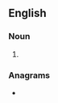 ==English==

===Noun===
{{head|en|noun form}}

# {{plural of|anchorite|lang=en}}

===Anagrams===
* {{anagrams|en|a=acehinorst|antechoirs|chain store}}